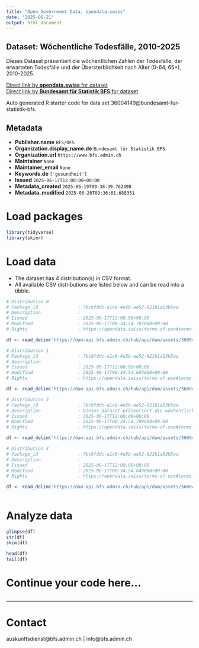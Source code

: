 ```yaml
---
title: "Open Government Data, opendata.swiss"
date: "2025-06-21"
output: html_document
---
```


## Dataset: Wöchentliche Todesfälle, 2010-2025

Dieses Dataset präsentiert die wöchentlichen Zahlen der Todesfälle, der erwarteten Todesfälle und der Übersterblichkeit nach Alter (0-64, 65+), 2010-2025.

[Direct link by **opendata.swiss** for dataset](https://opendata.swiss/de/dataset/wochentliche-todesfalle-2010-2025)<br>
[Direct link by **Bundesamt für Statistik BFS** for dataset](https://www.bfs.admin.ch/asset/de/ts-d-14.03.04.03-wr)

Auto generated R starter code for data set 36004149@bundesamt-fur-statistik-bfs.

## Metadata

- **Publisher.name** `BFS/OFS`
- **Organization.display_name.de** `Bundesamt für Statistik BFS`
- **Organization.url** `https://www.bfs.admin.ch`
- **Maintainer** `None`
- **Maintainer_email** `None`
- **Keywords.de** `['gesundheit']`
- **Issued** `2025-06-17T12:00:00+00:00`
- **Metadata_created** `2025-06-19T09:38:39.762498`
- **Metadata_modified** `2025-06-20T09:36:01.688351`


# Load packages

```r

library(tidyverse)
library(skimr)

```

# Load data

-   The dataset has 4 distribution(s) in CSV format.
-   All available CSV distributions are listed below and can be read into a tibble.

```r

# Distribution 0
# Package_id               : 7bc9fddc-a1c6-4e5b-ae52-921b1a53b5ea
# Description              : 
# Issued                   : 2025-06-17T12:00:00+00:00
# Modified                 : 2025-06-17T08:34:54.785000+00:00
# Rights                   : https://opendata.swiss/terms-of-use#terms_by_ask

df <- read_delim('https://dam-api.bfs.admin.ch/hub/api/dam/assets/36004162/master')

# Distribution 1
# Package_id               : 7bc9fddc-a1c6-4e5b-ae52-921b1a53b5ea
# Description              : 
# Issued                   : 2025-06-17T12:00:00+00:00
# Modified                 : 2025-06-17T08:34:54.685000+00:00
# Rights                   : https://opendata.swiss/terms-of-use#terms_by_ask

df <- read_delim('https://dam-api.bfs.admin.ch/hub/api/dam/assets/36004160/master')

# Distribution 2
# Package_id               : 7bc9fddc-a1c6-4e5b-ae52-921b1a53b5ea
# Description              : Dieses Dataset präsentiert die wöchentlichen Zahlen der Todesfälle, der erwarteten Todesfälle und der Übersterblichkeit nach Alter (0-64, 65+), 2010-2025.
# Issued                   : 2025-06-17T12:00:00+00:00
# Modified                 : 2025-06-17T08:34:54.709000+00:00
# Rights                   : https://opendata.swiss/terms-of-use#terms_by_ask

df <- read_delim('https://dam-api.bfs.admin.ch/hub/api/dam/assets/36004173/master')

# Distribution 3
# Package_id               : 7bc9fddc-a1c6-4e5b-ae52-921b1a53b5ea
# Description              : 
# Issued                   : 2025-06-17T12:00:00+00:00
# Modified                 : 2025-06-17T08:34:54.649000+00:00
# Rights                   : https://opendata.swiss/terms-of-use#terms_by_ask

df <- read_delim('https://dam-api.bfs.admin.ch/hub/api/dam/assets/36004167/master')



```

# Analyze data

```r

glimpse(df)
str(df)
skim(df)

head(df)
tail(df)

```

# Continue your code here...

```r

```

------------------------------------------------------------------------

# Contact

auskunftsdienst@bfs.admin.ch | info@bfs.admin.ch
